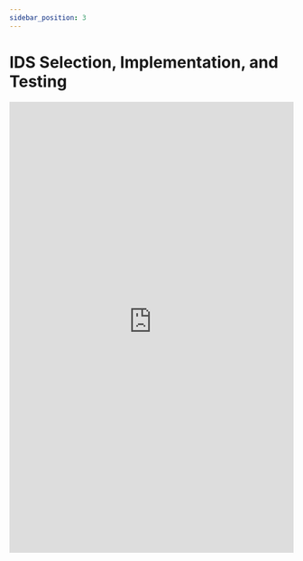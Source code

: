 ```yaml
---
sidebar_position: 3
---
```


# IDS Selection, Implementation, and Testing

<embed
      src="https://redback-operations.github.io/redback-documentation/pdf/ids.pdf"
      type="application/pdf"
      width="100%"
      height="800px"
/>